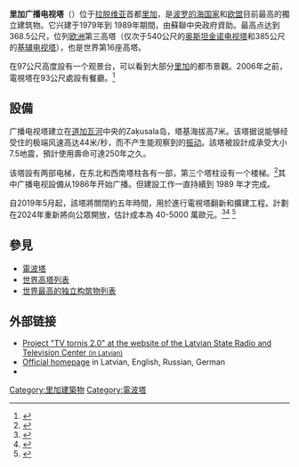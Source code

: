 {{Infobox Skyscraper
|building_name=里加广播电视塔
|image=Рижская_телевышка_-_panoramio.jpg
|previous tallest=
|surpassed by= 
|built= 1979-1986
|use= 
|location= {{拉脫維亞}}[[里加|里加]]
|roof=
|top_floor=
|antenna_spire= {{convert|368.5|m|ft|1|abbr=on}}
|floor_count=
|floor_area=
|elevator_count= 2
|architect= Gunārs Asaris
|emporis_id=
|skyscraperpage_id= |
|}}
'''里加广播电视塔'''（{{lang-lv|Rīgas radio un televīzijas tornis}}）位于[[拉脱维亚|拉脱维亚]]首都[[里加|里加]]，是[[波罗的海国家|波罗的海国家]]和[[欧盟|欧盟]]目前最高的獨立建筑物。它兴建于1979年到 1989年期間，由蘇聯中央政府資助。最高点达到368.5公尺，位列[[欧洲|欧洲]]第三高塔（仅次于540公尺的[[奥斯坦金诺电视塔|奥斯坦金诺电视塔]]和385公尺的[[基辅电视塔|基辅电视塔]]），也是世界第16座高塔。

在97公尺高度設有一个观景台，可以看到大部分[[里加|里加]]的都市景觀。2006年之前，電視塔在93公尺處設有餐廳。<ref>{{Cite web|url=https://www.lvrtc.lv/tv-towerrsquos-history.html|title=TV TOWER’S HISTORY|website=VAS LATVIJAS VALSTS RADIO UN TELEVĪZIJAS CENTRS|language=en|access-date=2019-05-27}}</ref> 
== 設備 ==
广播电视塔建立在[[道加瓦河|道加瓦河]]中央的Zaķusala岛，塔基海拔高7米。该塔据说能够经受住的极端风速高达44米/秒，而不产生能观察到的[[振动|振动]]。該塔被設計成承受大小7.5地震，預計使用壽命可達250年之久。

该塔設有两部电梯，在东北和西南塔柱各有一部，第三个塔柱设有一个楼梯。<ref name="TVT Exc">{{cite web |title=TV Tornis : Excursions |url=http://www.tvtornis.lv/tvtornis/tornis.php?m=pakalpojumi&s=ekskursijas&l=en |website=www.tvtornis.lv |access-date=13 September 2014 |url-status=dead |archive-url=https://web.archive.org/web/20140913214055/http://www.tvtornis.lv/tvtornis/tornis.php?m=pakalpojumi&s=ekskursijas&l=en |archive-date=13 September 2014 }}</ref>其中广播电视設備从1986年开始广播。但建設工作一直持續到 1989 年才完成。

自2019年5月起，該塔將關閉約五年時間，用於進行電視塔翻新和擴建工程。計劃在2024年重新將向公眾開放，估計成本為 40-5000 萬歐元。<ref>{{Cite web|url=https://www.lvrtc.lv/tv-tower-20.html|title=TV TOWER 2.0|website=VAS LATVIJAS VALSTS RADIO UN TELEVĪZIJAS CENTRS|language=en|access-date=2019-05-27}}</ref><ref>{{Cite web|url=https://www.lvrtc.lv/tour-on-the-tv-tower.html|title=TOUR ON THE TV TOWER|website=VAS LATVIJAS VALSTS RADIO UN TELEVĪZIJAS CENTRS|language=en|access-date=2019-05-27}}</ref> <ref>{{Cite web|url=https://eng.lsm.lv/article/society/society/television-tower-to-turn-into-major-tourist-attraction.a293739/|title=Television tower to turn into major tourist attraction|date=2018-09-26|website=[[Public_Broadcasting_of_Latvia|Public Broadcasting of Latvia]]|language=en|access-date=2019-05-27}}</ref>

== 參見 ==
{{commons category|Riga Radio and TV Tower}}
* [[電波塔|電波塔]]
* [[世界高塔列表|世界高塔列表]]
* [[世界最高的独立构筑物列表|世界最高的独立构筑物列表]]
== 外部链接 ==
{{Reflist}}
* [https://www.lvrtc.lv/tvtornis_2-0-2/ Project "TV tornis 2.0" at the website of the Latvian State Radio and Television Center <small>(in Latvian)</small>]
*[https://web.archive.org/web/20050405012436/http://www.tvtornis.lv/ Official homepage] in Latvian, English, Russian, German
* {{Structurae|id=s0012026|title=Riga Television Tower}}
{{coord|56.923889|24.137222|type:landmark_region:LV-RIX|display=title}}
{{摩天大樓}}
[[Category:里加建築物|Category:里加建築物]]
[[Category:電波塔|Category:電波塔]]